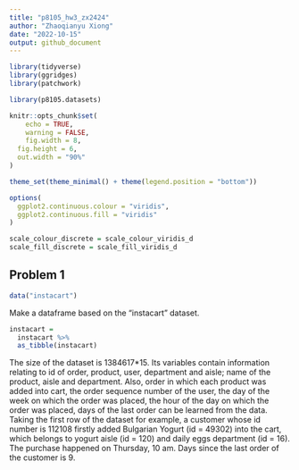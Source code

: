 ```yaml
---
title: "p8105_hw3_zx2424"
author: "Zhaoqianyu Xiong"
date: "2022-10-15"
output: github_document
---
```

```r
library(tidyverse)
library(ggridges)
library(patchwork)

library(p8105.datasets)

knitr::opts_chunk$set(
	echo = TRUE,
	warning = FALSE,
	fig.width = 8, 
  fig.height = 6,
  out.width = "90%"
)

theme_set(theme_minimal() + theme(legend.position = "bottom"))

options(
  ggplot2.continuous.colour = "viridis",
  ggplot2.continuous.fill = "viridis"
)

scale_colour_discrete = scale_colour_viridis_d
scale_fill_discrete = scale_fill_viridis_d
```


## Problem 1
```r
data("instacart")
```

Make a dataframe based on the "instacart" dataset. 
```r
instacart = 
  instacart %>% 
  as_tibble(instacart)
```
The size of the dataset is 1384617*15. Its variables contain information relating to id of order, product, user, department and aisle; name of the product, aisle and department. Also, order in which each product was added into cart, the order sequence number of the user, the day of the week on which the order was placed, the hour of the day on which the order was placed, days of the last order can be learned from the data. Taking the first row of the dataset for example, a customer whose id number is 112108 firstly added Bulgarian Yogurt (id = 49302) into the cart, which belongs to yogurt aisle (id = 120) and daily eggs department (id = 16). The purchase happened on Thursday, 10 am. Days since the last order of the customer is 9.

